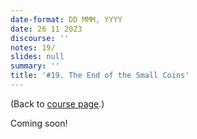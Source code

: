 ```yaml
---
date-format: DD MMM, YYYY
date: 26 11 2023
discourse: ''
notes: 19/
slides: null
summary: ''
title: '#19. The End of the Small Coins'
---
```


(Back to [course page](../).)

Coming soon!
